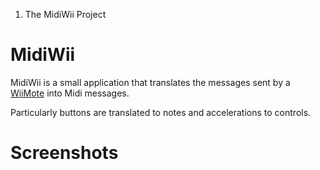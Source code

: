 # The MidiWii Project

= MidiWii =

MidiWii is a small application that translates the messages sent by a [[WiiMote]] into Midi messages.

Particularly buttons are translated to notes and accelerations to controls.


= Screenshots =